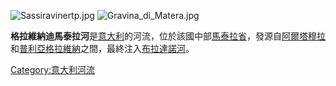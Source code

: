 {{coord|40|29|N|16|44|E|region:IT_type:river|display=title}}
[[Image:Sassiravinertp.jpg|right]]
[[Image:Gravina_di_Matera.jpg|thumb]]

'''格拉維納迪馬泰拉河'''是[[意大利|意大利]]的河流，位於該國中部[[馬泰拉省|馬泰拉省]]，發源自[[阿爾塔穆拉|阿爾塔穆拉]]和[[普利亞格拉維納|普利亞格拉維納]]之間，最終注入[[布拉達諾河|布拉達諾河]]。

{{Italy-geo-stub}}
[[Category:意大利河流|Category:意大利河流]]